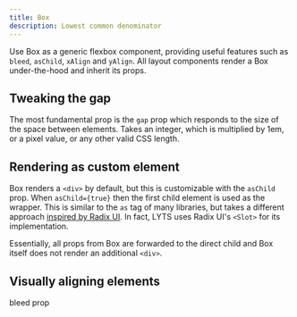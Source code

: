 ```yaml
---
title: Box
description: Lowest common denominator
---
```



Use Box as a generic flexbox component, providing useful features such as `bleed`, `asChild`, `xAlign` and `yAlign`. All layout components render a Box under-the-hood and inherit its props.

## Tweaking the gap

The most fundamental prop is the `gap` prop which responds to the size of the space between elements. Takes an integer, which is multiplied by 1em, or a pixel value, or any other valid CSS length.

## Rendering as custom element

Box renders a `<div>` by default, but this is customizable with the `asChild` prop. When `asChild={true}` then the first child element is used as the wrapper. This is similar to the `as` tag of many libraries, but takes a different approach [inspired by Radix UI](https://www.radix-ui.com/docs/primitives/utilities/slot). In fact, LYTS uses Radix UI's `<Slot>` for its implementation.

Essentially, all props from Box are forwarded to the direct child and Box itself does not render an additional `<div>`.

## Visually aligning elements

bleed prop
